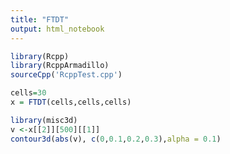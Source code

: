 ```yaml
---
title: "FTDT"
output: html_notebook
---
```




```r
library(Rcpp)
library(RcppArmadillo)
sourceCpp('RcppTest.cpp')

```

```r
cells=30
x = FTDT(cells,cells,cells)

```
  
```r
library(misc3d)
v <-x[[2]][500][[1]]
contour3d(abs(v), c(0,0.1,0.2,0.3),alpha = 0.1)
```
  